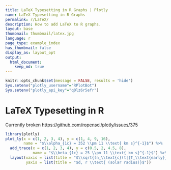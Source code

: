 ```yaml
---
title: LaTeX Typesetting in R Graphs | Plotly
name: LaTeX Typesetting in R Graphs
permalink: r/LaTeX/
description: How to add LaTeX to R graphs.
layout: base
thumbnail: thumbnail/latex.jpg
language: r
page_type: example_index
has_thumbnail: false
display_as: layout_opt
output: 
  html_document:
    keep_md: true
---
```


```r
knitr::opts_chunk$set(message = FALSE, results = 'hide')
Sys.setenv("plotly_username"="RPlotBot")
Sys.setenv("plotly_api_key"="q0lz6r5efr")
```

# LaTeX Typesetting in R

Currently broken <https://github.com/ropensci/plotly/issues/375>

```r
library(plotly)
plot_ly(x = c(1, 2, 3, 4), y = c(1, 4, 9, 16),
        name = "$\\alpha_{1c} = 352 \\pm 11 \\text{ km s}^{-1}$") %>%
  add_trace(x = c(1, 2, 3, 4), y = c(0.5, 2, 4.5, 8),
            name = "$\\beta_{1c} = 25 \\pm 11 \\text{ km s}^{-1}$") %>%
  layout(xaxis = list(title = "$\\sqrt{(n_\\text{c}(t|{T_\\text{early}}))}$"),
         yaxis = list(title = "$d, r \\text{ (solar radius)}$"))
```
